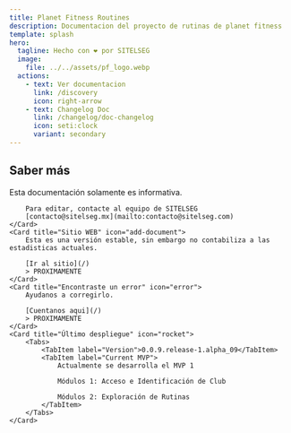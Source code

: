 ```yaml
---
title: Planet Fitness Routines
description: Documentacion del proyecto de rutinas de planet fitness
template: splash
hero:
  tagline: Hecho con ❤️ por SITELSEG
  image:
    file: ../../assets/pf_logo.webp
  actions:
    - text: Ver documentacion
      link: /discovery
      icon: right-arrow
    - text: Changelog Doc
      link: /changelog/doc-changelog
      icon: seti:clock
      variant: secondary
---
```



## Saber más

<CardGrid stagger>
	<Card title="Editar documento" icon="pencil">
		Esta documentación solamente es informativa.

		Para editar, contacte al equipo de SITELSEG
		[contacto@sitelseg.mx](mailto:contacto@sitelseg.com)
	</Card>
	<Card title="Sitio WEB" icon="add-document">
		Esta es una versión estable, sin embargo no contabiliza a las estadisticas actuales.

		[Ir al sitio](/)
		> PROXIMAMENTE
	</Card>
	<Card title="Encontraste un error" icon="error">
		Ayudanos a corregirlo.

		[Cuentanos aqui](/)
		> PROXIMAMENTE
	</Card>
	<Card title="Último despliegue" icon="rocket">
		<Tabs>
			<TabItem label="Version">0.0.9.release-1.alpha_09</TabItem>
			<TabItem label="Current MVP">
				Actualmente se desarrolla el MVP 1

				Módulos 1: Acceso e Identificación de Club

				Módulos 2: Exploración de Rutinas
			</TabItem>
		</Tabs>
	</Card>
</CardGrid>
